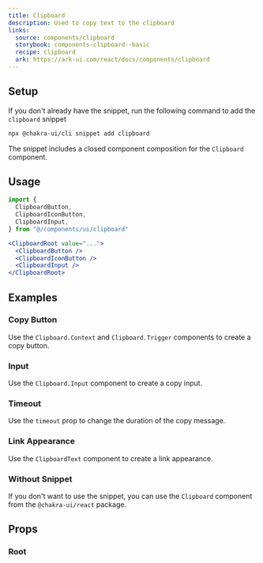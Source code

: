```yaml
---
title: Clipboard
description: Used to copy text to the clipboard
links:
  source: components/clipboard
  storybook: components-clipboard--basic
  recipe: clipboard
  ark: https://ark-ui.com/react/docs/components/clipboard
---
```


<ExampleTabs name="clipboard-basic" />

## Setup

If you don't already have the snippet, run the following command to add the
`clipboard` snippet

```sh
npx @chakra-ui/cli snippet add clipboard
```

The snippet includes a closed component composition for the `Clipboard`
component.

## Usage

```jsx
import {
  ClipboardButton,
  ClipboardIconButton,
  ClipboardInput,
} from "@/components/ui/clipboard"
```

```jsx
<ClipboardRoot value="...">
  <ClipboardButton />
  <ClipboardIconButton />
  <ClipboardInput />
</ClipboardRoot>
```

## Examples

### Copy Button

Use the `Clipboard.Context` and `Clipboard.Trigger` components to create a copy
button.

<ExampleTabs name="clipboard-with-button" />

### Input

Use the `Clipboard.Input` component to create a copy input.

<ExampleTabs name="clipboard-with-input" />

### Timeout

Use the `timeout` prop to change the duration of the copy message.

<ExampleTabs name="clipboard-with-timeout" />

### Link Appearance

Use the `ClipboardText` component to create a link appearance.

<ExampleTabs name="clipboard-with-link" />

### Without Snippet

If you don't want to use the snippet, you can use the `Clipboard` component from
the `@chakra-ui/react` package.

<ExampleTabs name="clipboard-without-snippet" />

## Props

### Root

<PropTable component="Clipboard" part="Root" />
